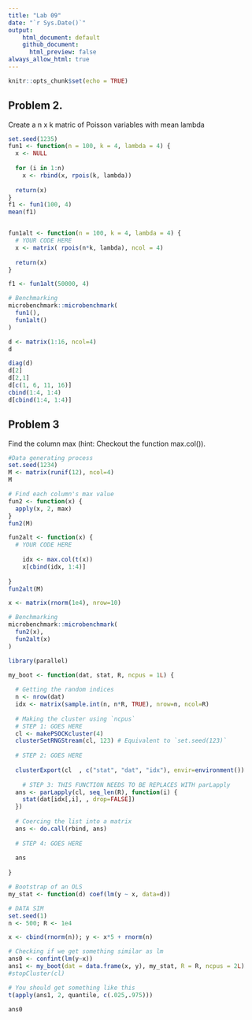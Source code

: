 ```yaml
---
title: "Lab 09"
date: "`r Sys.Date()`"
output: 
    html_document: default
    github_document:
      html_preview: false 
always_allow_html: true
---
```


```r
knitr::opts_chunk$set(echo = TRUE)
```

## Problem 2.

Create a  n x k matric of Poisson variables with mean lambda
```r
set.seed(1235)
fun1 <- function(n = 100, k = 4, lambda = 4) {
  x <- NULL
  
  for (i in 1:n)
    x <- rbind(x, rpois(k, lambda))
  
  return(x)
}
f1 <- fun1(100, 4)
mean(f1)


fun1alt <- function(n = 100, k = 4, lambda = 4) {
  # YOUR CODE HERE
  x <- matrix( rpois(n*k, lambda), ncol = 4)
  
  return(x)
}

f1 <- fun1alt(50000, 4)

# Benchmarking
microbenchmark::microbenchmark(
  fun1(),
  fun1alt()
)

```


```r
d <- matrix(1:16, ncol=4)
d
```

```r
diag(d)
d[2]
d[2,1]
d[c(1, 6, 11, 16)]
cbind(1:4, 1:4)
d[cbind(1:4, 1:4)]
```

## Problem 3

Find the column max (hint: Checkout the function max.col()).

```r
#Data generating process
set.seed(1234)
M <- matrix(runif(12), ncol=4)
M

# Find each column's max value
fun2 <- function(x) {
  apply(x, 2, max)
}
fun2(M)

fun2alt <- function(x) {
  # YOUR CODE HERE
    
    idx <- max.col(t(x))
    x[cbind(idx, 1:4)]
  
}
fun2alt(M)

x <- matrix(rnorm(1e4), nrow=10)

# Benchmarking
microbenchmark::microbenchmark(
  fun2(x),
  fun2alt(x)
)
```


```r
library(parallel)

my_boot <- function(dat, stat, R, ncpus = 1L) {
  
  # Getting the random indices
  n <- nrow(dat)
  idx <- matrix(sample.int(n, n*R, TRUE), nrow=n, ncol=R)
 
  # Making the cluster using `ncpus`
  # STEP 1: GOES HERE
  cl <- makePSOCKcluster(4)   
  clusterSetRNGStream(cl, 123) # Equivalent to `set.seed(123)`
  
  # STEP 2: GOES HERE
  
  clusterExport(cl  , c("stat", "dat", "idx"), envir=environment())
  
    # STEP 3: THIS FUNCTION NEEDS TO BE REPLACES WITH parLapply
  ans <- parLapply(cl, seq_len(R), function(i) {
    stat(dat[idx[,i], , drop=FALSE])
  })
  
  # Coercing the list into a matrix
  ans <- do.call(rbind, ans)
  
  # STEP 4: GOES HERE
  
  ans
  
}
```


```r
# Bootstrap of an OLS
my_stat <- function(d) coef(lm(y ~ x, data=d))

# DATA SIM
set.seed(1)
n <- 500; R <- 1e4

x <- cbind(rnorm(n)); y <- x*5 + rnorm(n)

# Checking if we get something similar as lm
ans0 <- confint(lm(y~x))
ans1 <- my_boot(dat = data.frame(x, y), my_stat, R = R, ncpus = 2L)
#stopCluster(cl)

# You should get something like this
t(apply(ans1, 2, quantile, c(.025,.975)))

ans0


```


